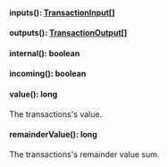 
#### inputs(): [TransactionInput[]](#transactioninput)




#### outputs(): [TransactionOutput[]](#transactionoutput)




#### internal(): boolean




#### incoming(): boolean




#### value(): long

The transactions's value.


#### remainderValue(): long

The transactions's remainder value sum.

